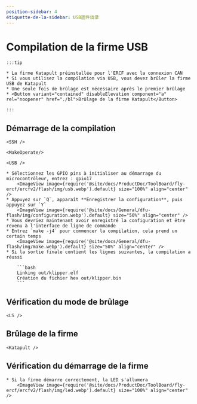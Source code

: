 ```yaml
---
position-sidebar: 4
étiquette-de-la-sidebar: USB固件烧录
---
```





# Compilation de la firme USB

    :::tip

    * La firme Katapult préinstallée pour l'ERCF avec la connexion CAN
    * Si vous utilisez la compilation via USB, vous devez brûler la firme USB de Katapult
    * Une seule fois de brûlage est nécessaire après le premier brûlage
    * <Button variant="contained" disableElevation component="a" rel="noopener" href="./bl">Brûlage de la firme Katapult</Button>

    :::

## Démarrage de la compilation

    <SSH />

    <MakeOperate/>

    <USB />

    * Sélectionnez les GPIO pins à initialiser au démarrage du microcontrôleur, entrez : gpio17
        <ImageView image={require('@site/docs/ProductDoc/ToolBoard/fly-ercf/ercfv2/flash/img/usb.webp').default} size="100%" align="center" />
    * Appuyez sur `Q`, apparaît **Enregistrer la configuration**, puis appuyez sur `Y`
        <ImageView image={require('@site/docs/General/dfu-flash/img/configuration.webp').default} size="50%" align="center" />
    * Vous devriez maintenant avoir enregistré la configuration et être revenu à l'interface de ligne de commande
    * Entrez `make -j4` pour commencer la compilation, cela prend un certain temps
        <ImageView image={require('@site/docs/General/dfu-flash/img/make.webp').default} size="50%" align="center" />
    * Si la sortie finale contient les lignes suivantes, la compilation a réussi

        ```bash
        Linking out/klipper.elf
        Création du fichier hex out/klipper.bin
        ```

## Vérification du mode de brûlage

    <LS />


## Brûlage de la firme

    <Katapult />

## Vérification du démarrage de la firme

    * Si la firme démarre correctement, la LED s'allumera
        <ImageView image={require('@site/docs/ProductDoc/ToolBoard/fly-ercf/ercfv2/flash/img/led.webp').default} size="100%" align="center" />
